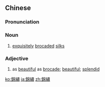 {{also|锦绣}}
==Chinese==
{{zh-forms|s=锦绣}}

===Pronunciation===
{{zh-pron
|m=jǐnxiù
|c=gam2 sau3
|mn=gím-siù
|cat=n,a
}}

===Noun===
{{zh-noun}}

# [[exquisitely]] [[brocade]]d [[silk]]s

===Adjective===
{{zh-adj}}

# as [[beautiful]] as [[brocade]]; [[beautiful]]; [[splendid]]

{{zh-cat|Advanced}}

[[ko:錦繡]]
[[ja:錦繡]]
[[zh:錦繡]]